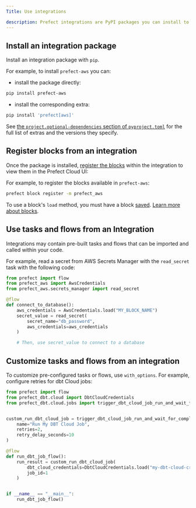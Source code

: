 ```yaml
---
Title: Use integrations

description: Prefect integrations are PyPI packages you can install to help you build and integrate your workflows with third parties.
---
```


## Install an integration package

Install an integration package with `pip`.

For example, to install `prefect-aws` you can:

- install the package directly:
```bash
pip install prefect-aws
```

- install the corresponding extra:
```bash
pip install 'prefect[aws]'
```

See [the `project.optional-dependencies` section of `pyproject.toml`](https://github.com/PrefectHQ/prefect/blob/main/pyproject.toml) for the full list of extras and the versions they specify.

## Register blocks from an integration

Once the package is installed, [register the blocks](/v3/develop/blocks/#registering-blocks-for-use-in-the-prefect-ui) within the integration to view them in the Prefect Cloud UI:

For example, to register the blocks available in `prefect-aws`:

```bash
prefect block register -m prefect_aws
```

To use a block's `load` method, you must have a block [saved](/v3/develop/blocks/#saving-blocks). [Learn more about blocks](/v3/develop/blocks).

## Use tasks and flows from an Integration

Integrations may contain pre-built tasks and flows that can be imported and called within your code.

For example, read a secret from AWS Secrets Manager with the `read_secret` task with the following code:

```python
from prefect import flow
from prefect_aws import AwsCredentials
from prefect_aws.secrets_manager import read_secret

@flow
def connect_to_database():
    aws_credentials = AwsCredentials.load("MY_BLOCK_NAME")
    secret_value = read_secret(
        secret_name="db_password",
        aws_credentials=aws_credentials
    )

    # Then, use secret_value to connect to a database
```

## Customize tasks and flows from an integration

To customize pre-configured tasks or flows, use `with_options`. For example, configure retries for dbt Cloud jobs:
    
```python
from prefect import flow
from prefect_dbt.cloud import DbtCloudCredentials
from prefect_dbt.cloud.jobs import trigger_dbt_cloud_job_run_and_wait_for_completion


custom_run_dbt_cloud_job = trigger_dbt_cloud_job_run_and_wait_for_completion.with_options(
    name="Run My DBT Cloud Job",
    retries=2,
    retry_delay_seconds=10
)

@flow
def run_dbt_job_flow():
    run_result = custom_run_dbt_cloud_job(
        dbt_cloud_credentials=DbtCloudCredentials.load("my-dbt-cloud-credentials"),
        job_id=1
    )


if __name__ == "__main__":  
    run_dbt_job_flow()
```
